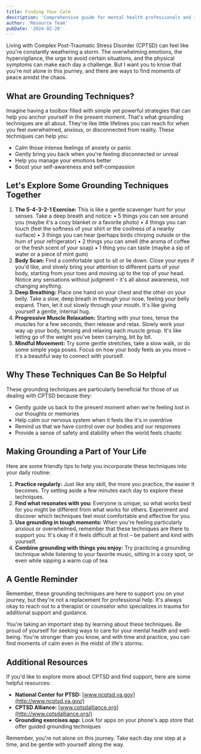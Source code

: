 ```yaml
---
title: Finding Your Calm
description: 'Comprehensive guide for mental health professionals and individuals in recovery'
author: 'Resource Team'
pubDate: '2024-02-28'
---
```


Living with Complex Post-Traumatic Stress Disorder (CPTSD) can feel like you're constantly weathering a storm. The overwhelming emotions, the hypervigilance, the urge to avoid certain situations, and the physical symptoms can make each day a challenge. But I want you to know that you're not alone in this journey, and there are ways to find moments of peace amidst the chaos.

## What are Grounding Techniques?

Imagine having a toolbox filled with simple yet powerful strategies that can help you anchor yourself in the present moment. That's what grounding techniques are all about. They're like little lifelines you can reach for when you feel overwhelmed, anxious, or disconnected from reality. These techniques can help you:

- Calm those intense feelings of anxiety or panic
- Gently bring you back when you're feeling disconnected or unreal
- Help you manage your emotions better
- Boost your self-awareness and self-compassion

## Let's Explore Some Grounding Techniques Together

1. **The 5-4-3-2-1 Exercise:** This is like a gentle scavenger hunt for your senses. Take a deep breath and notice:
   • 5 things you can see around you (maybe it's a cozy blanket or a favorite photo)
   • 4 things you can touch (feel the softness of your shirt or the coolness of a nearby surface)
   • 3 things you can hear (perhaps birds chirping outside or the hum of your refrigerator)
   • 2 things you can smell (the aroma of coffee or the fresh scent of your soap)
   • 1 thing you can taste (maybe a sip of water or a piece of mint gum)
2. **Body Scan:** Find a comfortable spot to sit or lie down. Close your eyes if you'd like, and slowly bring your attention to different parts of your body, starting from your toes and moving up to the top of your head. Notice any sensations without judgment – it's all about awareness, not changing anything.
3. **Deep Breathing:** Place one hand on your chest and the other on your belly. Take a slow, deep breath in through your nose, feeling your belly expand. Then, let it out slowly through your mouth. It's like giving yourself a gentle, internal hug.
4. **Progressive Muscle Relaxation:** Starting with your toes, tense the muscles for a few seconds, then release and relax. Slowly work your way up your body, tensing and relaxing each muscle group. It's like letting go of the weight you've been carrying, bit by bit.
5. **Mindful Movement:** Try some gentle stretches, take a slow walk, or do some simple yoga poses. Focus on how your body feels as you move – it's a beautiful way to connect with yourself.

## Why These Techniques Can Be So Helpful

These grounding techniques are particularly beneficial for those of us dealing with CPTSD because they:

- Gently guide us back to the present moment when we're feeling lost in our thoughts or memories
- Help calm our nervous system when it feels like it's in overdrive
- Remind us that we have control over our bodies and our responses
- Provide a sense of safety and stability when the world feels chaotic

## Making Grounding a Part of Your Life

Here are some friendly tips to help you incorporate these techniques into your daily routine:

1. **Practice regularly:** Just like any skill, the more you practice, the easier it becomes. Try setting aside a few minutes each day to explore these techniques.
2. **Find what resonates with you:** Everyone is unique, so what works best for you might be different from what works for others. Experiment and discover which techniques feel most comfortable and effective for you.
3. **Use grounding in tough moments:** When you're feeling particularly anxious or overwhelmed, remember that these techniques are there to support you. It's okay if it feels difficult at first – be patient and kind with yourself.
4. **Combine grounding with things you enjoy:** Try practicing a grounding technique while listening to your favorite music, sitting in a cozy spot, or even while sipping a warm cup of tea.

## A Gentle Reminder

Remember, these grounding techniques are here to support you on your journey, but they're not a replacement for professional help. It's always okay to reach out to a therapist or counselor who specializes in trauma for additional support and guidance.

You're taking an important step by learning about these techniques. Be proud of yourself for seeking ways to care for your mental health and well-being. You're stronger than you know, and with time and practice, you can find moments of calm even in the midst of life's storms.

## Additional Resources

If you'd like to explore more about CPTSD and find support, here are some helpful resources:

- **National Center for PTSD:** [www.ncptsd.va.gov](http://www.ncptsd.va.gov/)
- **CPTSD Alliance:** [www.cptsdalliance.org](http://www.cptsdalliance.org/)
- **Grounding exercises app:** Look for apps on your phone's app store that offer guided grounding techniques

Remember, you're not alone on this journey. Take each day one step at a time, and be gentle with yourself along the way.
